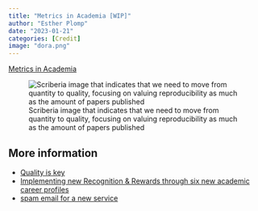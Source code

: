 ```yaml
---
title: "Metrics in Academia [WIP]"
author: "Esther Plomp"
date: "2023-01-21"
categories: [Credit]
image: "dora.png"
---
```


[Metrics in Academia](https://doi.org/10.5281/zenodo.6365456)

![Scriberia image that indicates that we need to move from quantity to quality, focusing on valuing reproducibility as much as the amount of papers published](https://www.turing.ac.uk/sites/default/files/inline-images/Culture%20shift.jpg "Time for a cultural shift")

## **More information**

-   [Quality is key](https://openworking.wordpress.com/2021/09/01/quality-is-key/)
-   [Implementing new Recognition & Rewards through six new academic career profiles](https://www.youtube.com/watch?v=iRBCXUC3NDE)
-   [spam email for a new service](https://fediscience.org/@ct_bergstrom/109704497476849753)
